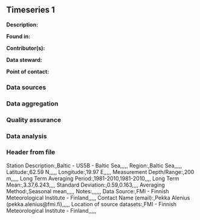 ## Timeseries 1

**Description:** 


**Found in:**

**Contributor(s):**

**Data steward:**

**Point of contact:**

### Data sources

### Data aggregation

### Quality assurance

### Data analysis

### Header from file
Station Description:,Baltic - US5B - Baltic Sea,,,,,
Region:,Baltic Sea,,,,,
Latitude:,62.59 N,,,,,
Longitude:,19.97 E,,,,,
Measurement Depth/Range:,200 m,,,,,
Long Term Averaging Period:,1981-2010,1981-2010,,,,
Long Term Mean:,3.37,6.243,,,,
Standard Deviation:,0.59,0.163,,,,
Averaging Method:,Seasonal mean,,,,,
Notes:,,,,,,
Data Source:,FMI - Finnish Meteorological Institute - Finland,,,,,
Contact Name (email):,Pekka Alenius (pekka.alenius@fmi.fi),,,,,
Location of source datasets:,FMI - Finnish Meteorological Institute - Finland,,,,,
